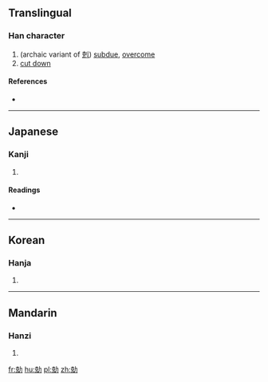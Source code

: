 ==Translingual==

===Han character===
{{Han char|rn=19|rad=力|as=07|sn=9|four=44227|canj=JUKS|ids=⿰克力}}

# (archaic variant of [[剋]]) [[subdue]], [[overcome]]
# [[cut down]]

====References====
* {{Han ref|kx=0147.240|dkj=02348|dj=0332.050|hdz=10370.130|uh=52C0|ud=21184|bh=CDF2|bd=52722}}

----

==Japanese==

===Kanji===
{{ja-kanji|grade=|rs=力07}}

# {{defn|lang=ja|sort=力07}}

====Readings====
* {{ja-readings|on=[[こく]] (koku)|kun=[[つとめる]] (tsutomeru), [[かつ]] (katsu)}}

----

==Korean==

===Hanja===
{{ko-hanja|hangeul=극|rv=geuk|mr=kŭk}}

# {{defn|lang=ko|sort=力07}}

----

==Mandarin==

===Hanzi===
{{cmn-hanzi|pin=[[kè]] ([[ke4]])|wg=k'o<sup>4</sup>}}

# {{defn|lang=cmn|sort=力07}}

[[fr:勀]]
[[hu:勀]]
[[pl:勀]]
[[zh:勀]]